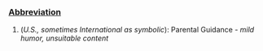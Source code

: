 ===[[Abbreviation]]===

# (''U.S., sometimes International as symbolic''): Parental Guidance - ''mild humor, unsuitable content''